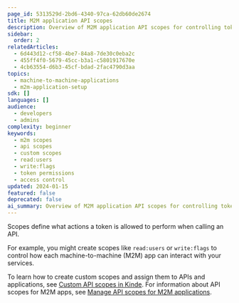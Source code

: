 ```yaml
---
page_id: 5313529d-2bd6-4340-97ca-62db60de2674
title: M2M application API scopes
description: Overview of M2M application API scopes for controlling token permissions and access control in Kinde applications
sidebar:
  order: 2
relatedArticles:
  - 6d443d12-cf58-4be7-84a8-7de30c0eba2c
  - 455ff4f0-5679-45cc-b3a1-c5801917670e
  - 4cb63554-d6b3-45cf-bdad-2fac4790d3aa
topics:
  - machine-to-machine-applications
  - m2m-application-setup
sdk: []
languages: []
audience:
  - developers
  - admins
complexity: beginner
keywords:
  - m2m scopes
  - api scopes
  - custom scopes
  - read:users
  - write:flags
  - token permissions
  - access control
updated: 2024-01-15
featured: false
deprecated: false
ai_summary: Overview of M2M application API scopes for controlling token permissions and access control in Kinde applications.
---
```


Scopes define what actions a token is allowed to perform when calling an API.

For example, you might create scopes like `read:users` or `write:flags` to control how each machine-to-machine (M2M) app can interact with your services.

To learn how to create custom scopes and assign them to APIs and applications, see [Custom API scopes in Kinde](https://docs.kinde.com/developer-tools/your-apis/custom-api-scopes/). For information about API scopes for M2M apps, see [Manage API scopes for M2M applications](/developer-tools/your-apis/api-scopes-m2m-applications/).
